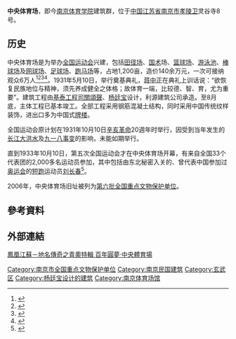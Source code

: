{{文物保护单位
| 级别 = 全国
| 名称 = 中央体育场旧址
| 图片 = [[File:中央体育场·南京体育大学·航拍.jpg|250px]]<br><small>中央体育场全景</small>
| 编号 = 6-930
| 分类 = 近现代重要史迹及代表性建筑
| 时代 = [[中華民國|民国]]
| 所在 = {{CHN}}[[江苏省|江苏省]][[南京市|南京市]]
| 登录 = 2006年
| Cat = 南京市全国重点文物保护单位
}}
'''中央体育场'''，即今[[南京体育学院|南京体育学院]]建筑群，位于[[中国|中国]][[江苏省|江苏省]][[南京市|南京市]][[孝陵卫|孝陵卫]]灵谷寺8号。

==历史==
中央体育场是为举办[[中華民國全國運動會|全国运动会]]兴建，包括[[田径场|田径场]]、[[国术|国术]]场、[[篮球场|篮球场]]、[[游泳池|游泳池]]、[[棒球场|棒球场]]及[[网球场|网球场]]、[[足球场|足球场]]、[[跑马场|跑马场]]等，占地1,200亩，造价140余万元，一次可接纳观众6万人<ref>{{cite web|language=zh-hans|url=http://dangshi.people.com.cn/n/2013/1205/c85037-23757117.html|title=南京中央体育场曾为亚洲第一|publisher=人民政協報|author=張成忠|date=2013-12-05|accessdate=2019-07-15|archive-date=2020-11-05|archive-url=https://web.archive.org/web/20201105091430/http://dangshi.people.com.cn/n/2013/1205/c85037-23757117.html|dead-url=no}}</ref><ref>{{cite web|language=zh-hans|url=http://js.ifeng.com/humanity/his/ws/detail_2014_05/04/2209320_0.shtml|title=南京中央体育场：民国国人的奥运梦|publisher=鳳凰江蘇|date=2014-05-04|accessdate=2019-07-15|archive-date=2020-11-05|archive-url=https://web.archive.org/web/20201105181816/http://js.ifeng.com/humanity/his/ws/detail_2014_05/04/2209320_0.shtml|dead-url=no}}</ref><ref name="经盛鸿经姗姗2016">{{cite book|author1=经盛鸿|author2=经姗姗|title=抗战往事|url=http://books.google.com/books?id=m4t9DwAAQBAJ&pg=PT116|date=1 July 2016|publisher=|isbn=978-7-5126-4300-0|pages=116–}}</ref><ref>{{cite book|title=中国近代建筑研究与保护|url=http://books.google.com/books?id=HSiUv2dIiQAC&pg=PA501|year=1999|publisher=清华大学出版社有限公司|isbn=978-7-302-08195-1|pages=501–}}</ref>。1931年5月10日，举行奠基典礼，[[蒋中正|蒋中正]]在典礼上训话说：“欲恢复民族地位与精神，须先养成健全之体格；故体育一端，比较德、智、育，尤为重要”。建筑工程由[[基泰工程司|基泰工程司]][[關頌聲|關頌聲]]、[[杨廷宝|杨廷宝]]设计，利源建筑公司承造。至8月底，主体工程已基本竣工。全部工程采用钢筋混凝土结构，同时采用中国传统纹样装饰，进出口多为中国式[[牌楼|牌楼]]。

全国运动会原计划在1931年10月10日[[辛亥革命|辛亥革命]]20週年时举行，因受到当年发生的[[长江大洪水|长江大洪水]]及[[九一八事变|九一八事变]]的影响，未能如期举行。<p>直到1933年10月10日，第五次全国运动会才在中央体育场开幕，有来自全国33个代表团的2,000多名运动员参加，其中包括由东北秘密入关的、曾代表中国参加过[[奥运会|奥运会]]的[[短跑|短跑]]运动员[[刘长春|刘长春]]<ref>{{cite web|language=zh-hans|url=http://js.ifeng.com/humanity/his/mg/detail_2014_07/14/2591506_0.shtml|title=民国时期的七次全运会|publisher=鳳凰江蘇|date=2014-05-14|accessdate=2019-07-15|archive-date=2017-12-30|archive-url=https://web.archive.org/web/20171230070413/http://js.ifeng.com/humanity/his/mg/detail_2014_07/14/2591506_0.shtml|dead-url=no}}</ref>。

2006年，中央体育场旧址被列为[[第六批全国重点文物保护单位|第六批全国重点文物保护单位]]。

==參考資料==
{{reflist}}
==外部連結==
[http://js.ifeng.com/zt/zytyc/ 鳳凰江蘇－地名傳奇之青奧特輯 百年圓夢·中央體育場] {{Wayback|url=http://js.ifeng.com/zt/zytyc/ |date=20201105141122 }}

{{南京民国建筑}}
{{江苏全国重点文物保护单位|nocat}}
[[Category:南京市全国重点文物保护单位|Category:南京市全国重点文物保护单位]]
[[Category:南京民国建筑|Category:南京民国建筑]]
[[Category:玄武区|Category:玄武区]]
[[Category:杨廷宝设计的建筑|Category:杨廷宝设计的建筑]]
[[Category:南京体育场馆|Category:南京体育场馆]]